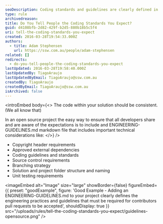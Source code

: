 ```yaml
---
seoDescription: Coding standards and guidelines are clearly defined in an open-source project through engineering guidelines, ensuring consistency and collaboration among contributors.
type: rule
archivedreason:
title: Do You Tell People the Coding Standards You Expect?
guid: d4108bfb-2d82-429f-b2d5-880b18b5c5f4
uri: tell-the-coding-standards-you-expect
created: 2016-03-28T19:54:33.000Z
authors:
  - title: Adam Stephensen
    url: https://ssw.com.au/people/adam-stephensen
related: []
redirects:
  - do-you-tell-people-the-coding-standards-you-expect
lastUpdated: 2016-03-28T19:58:40.000Z
lastUpdatedBy: TiagoAraujo
lastUpdatedByEmail: TiagoAraujo@ssw.com.au
createdBy: TiagoAraujo
createdByEmail: TiagoAraujo@ssw.com.au
isArchived: false
---
```


<introEmbed
  body={<>
The code within your solution should be consistent. (We all know that)

In an open source project the easy way to ensure that all developers share and are aware of the expectations is to include and ENGINEERING-GUIDELINES.md markdown file that includes important technical considerations like:
  </>}
/>
- Copyright header requirements
- Approved external dependencies
- Coding guidelines and standards
- Source control requirements
- Branching strategy
- Solution and project folder structure and naming
- Unit testing requirements

<imageEmbed
  alt="Image"
  size="large"
  showBorder={false}
  figureEmbed={{
    preset: "goodExample",
    figure: 'Good Example - Adding an ENGINEERING-GUIDELINES.md to your project clearly defines the engineering practices and guidelines that must be required for contributors pull requests to be accepted',
    shouldDisplay: true
  }}
  src="/uploads/rules/tell-the-coding-standards-you-expect/guidelines-opensource.png"
/>

